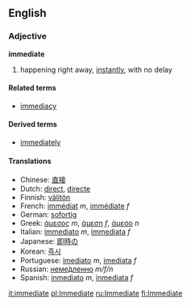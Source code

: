 ==English==

===Adjective===
'''immediate'''
#happening right away, [[instantly]], with no delay

====Related terms====
*[[immediacy]]

====Derived terms====
*[[immediately]]

====Translations====
*Chinese: [[直接]]
*Dutch: [[direct]], [[directe]]
*Finnish: [[välitön]]
*French: [[immédiat]] ''m'', [[immédiate]] ''f''
*German: [[sofortig]]
*Greek: [[άμεσος]] ''m'', [[άμεση]] ''f'', [[άμεσο]] ''n''
*Italian: [[immediato]] ''m'', [[immediata]] ''f''
*Japanese: [[即時]]の
*Korean: [[즉시]]
*Portuguese: [[imediato]] ''m'', [[imediata]] ''f''
*Russian: [[немедленно|неме́дленно]] ''m/f/n''
*Spanish: [[inmediato]] ''m'', [[inmediata]] ''f''

[[it:immediate]]
[[pl:Immediate]]
[[ru:Immediate]]
[[fi:Immediate]]